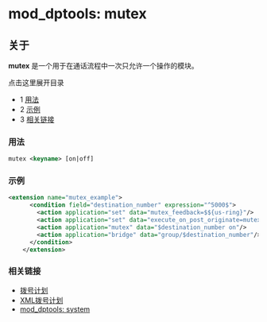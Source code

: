 # mod_dptools: mutex

## 关于

**mutex** 是一个用于在通话流程中一次只允许一个操作的模块。

点击这里展开目录

* 1 [用法](#用法)
* 2 [示例](#示例)
* 3 [相关链接](#相关链接)

### 用法

```xml
mutex <keyname> [on|off]
```

### 示例

```xml
<extension name="mutex_example">                                                                                                                            
      <condition field="destination_number" expression="^5000$">                                                                                                
        <action application="set" data="mutex_feedback=$${us-ring}"/>                                                                                           
        <action application="set" data="execute_on_post_originate=mutex $destination_number off "/>                                                             
        <action application="mutex" data="$destination_number on"/>                                                                                             
        <action application="bridge" data="group/$destination_number"/>                                                                                         
      </condition>                                                                                                                                              
    </extension> 
```

### 相关链接

* [拨号计划](../../Dialplan/index.mdx#0-about)
* [XML拨号计划](../../Dialplan/XML-Dialplan/index.mdx#about)
* [mod_dptools: system](./6586650.mdx#about)